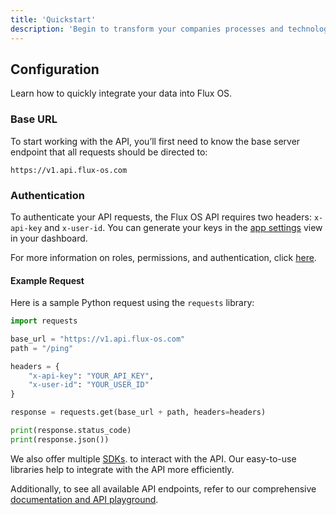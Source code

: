 ```yaml
---
title: 'Quickstart'
description: 'Begin to transform your companies processes and technology in under 5 minutes'
---
```


## Configuration

Learn how to quickly integrate your data into Flux OS.

### Base URL

To start working with the API, you’ll first need to know the base server endpoint that all requests should be directed to:

```
https://v1.api.flux-os.com
```
### Authentication

To authenticate your API requests, the Flux OS API requires two headers: `x-api-key` and `x-user-id`. You can generate your keys in the [app settings](https://dashboard.flux-os.com/settings) view in your dashboard.

For more information on roles, permissions, and authentication, click [here](https://docs.flux-os.com/authentication).

#### Example Request

Here is a sample Python request using the `requests` library:

```python
import requests

base_url = "https://v1.api.flux-os.com"
path = "/ping"

headers = {
    "x-api-key": "YOUR_API_KEY",
    "x-user-id": "YOUR_USER_ID"
}

response = requests.get(base_url + path, headers=headers)

print(response.status_code)
print(response.json())
```

We also offer multiple [SDKs](https://docs.flux-os.com/sdks). to interact with the API. Our easy-to-use libraries help to integrate with the API more efficiently.

Additionally, to see all available API endpoints, refer to our comprehensive [ documentation and API playground](https://docs.flux-os.com/api-reference).
